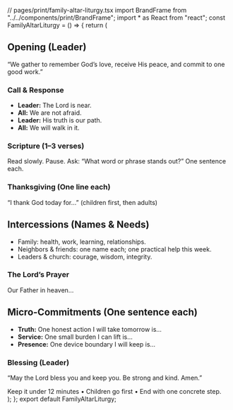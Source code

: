 ﻿// pages/print/family-altar-liturgy.tsx import BrandFrame from "../../components/print/BrandFrame"; import * as React from "react"; const FamilyAltarLiturgy = () => { return ( <BrandFrame title="Family Altar Liturgy" subtitle="Short. Kind. Repeatable. Suited for night or week’s beginning." > <h2>Opening (Leader)</h2> <p className="italic text-gray-700"> “We gather to remember God’s love, receive His peace, and commit to one good work.” </p> <h3 className="mt-6">Call &amp; Response</h3> <ul className="list-none pl-0 space-y-1"> <li> <strong>Leader:</strong> The Lord is near. </li> <li> <strong>All:</strong> We are not afraid. </li> <li> <strong>Leader:</strong> His truth is our path. </li> <li> <strong>All:</strong> We will walk in it. </li> </ul> <h3 className="mt-6">Scripture (1–3 verses)</h3> <p>Read slowly. Pause. Ask: “What word or phrase stands out?” One sentence each.</p> <h3 className="mt-6">Thanksgiving (One line each)</h3> <p>“I thank God today for…” (children first, then adults)</p> <h2 className="mt-8">Intercessions (Names &amp; Needs)</h2> <ul className="list-disc pl-5 space-y-2"> <li>Family: health, work, learning, relationships.</li> <li>Neighbors &amp; friends: one name each; one practical help this week.</li> <li>Leaders &amp; church: courage, wisdom, integrity.</li> </ul> <h3 className="mt-6">The Lord’s Prayer</h3> <p className="italic text-gray-700"> Our Father in heaven… </p> <h2 className="mt-8">Micro-Commitments (One sentence each)</h2> <ul className="list-disc pl-5 space-y-2"> <li> <strong>Truth:</strong> One honest action I will take tomorrow is… </li> <li> <strong>Service:</strong> One small burden I can lift is… </li> <li> <strong>Presence:</strong> One device boundary I will keep is… </li> </ul> <h3 className="mt-8">Blessing (Leader)</h3> <p className="italic font-semibold text-forest"> “May the Lord bless you and keep you. Be strong and kind. Amen.” </p> <div className="not-prose mt-8 text-[11.5px] text-[color:var(--color-on-secondary)/0.6]"> Keep it under 12 minutes • Children go first • End with one concrete step. </div> </BrandFrame> ); }; export default FamilyAltarLiturgy;
